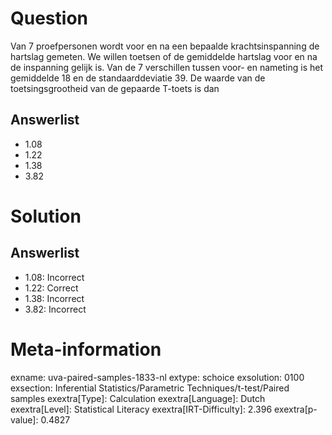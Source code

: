 Question
========

Van 7 proefpersonen wordt voor en na een bepaalde krachtsinspanning de
hartslag gemeten. We willen toetsen of de gemiddelde hartslag voor en na
de inspanning gelijk is. Van de 7 verschillen tussen voor- en nameting
is het gemiddelde 18 en de standaarddeviatie 39. De waarde van de
toetsingsgrootheid van de gepaarde T-toets is dan

Answerlist
----------

* 1.08
* 1.22
* 1.38
* 3.82

Solution
========

Answerlist
----------

* 1.08: Incorrect
* 1.22: Correct
* 1.38: Incorrect
* 3.82: Incorrect

Meta-information
================
exname: uva-paired-samples-1833-nl
extype: schoice
exsolution: 0100
exsection: Inferential Statistics/Parametric Techniques/t-test/Paired samples
exextra[Type]: Calculation
exextra[Language]: Dutch
exextra[Level]: Statistical Literacy
exextra[IRT-Difficulty]: 2.396
exextra[p-value]: 0.4827
